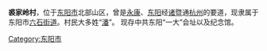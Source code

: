 {{unreferenced|time=2012-03-25T13:38:54+00:00}}
'''裘家岭村'''，位于[[东阳市|东阳市]]北部山区，曾是[[永康市|永康]]、[[东阳|东阳]]经[[诸暨|诸暨]]通[[杭州|杭州]]的要道，现隶属于东阳市[[六石街道|六石街道]]。村民大多姓“[[潘姓|潘]]”。
现存中共东阳“一大”会址以及纪念馆。

{{zhejiang-stub}}
[[Category:东阳市|Category:东阳市]]